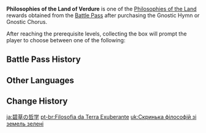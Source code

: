 {{Item Infobox
|id           = 116013
|image        = Item Philosophies of the Land.png
|type         = Bundles
|group        = Philosophies of the Land
|quality      = 4
|description  = You reached an epiphany during your travels in [[Sumeru]], the Land of Verdure. The collection of items within can be used to upgrade your [[Talents]].<br />After using this item, you may select one of the following rewards:
* [[Philosophies of Admonition]]
* [[Philosophies of Ingenuity]]
* [[Philosophies of Praxis]]
|source1      = [[Battle Pass]] Lv. 50 ([[Gnostic Hymn]])
}}
'''Philosophies of the Land of Verdure''' is one of the [[Philosophies of the Land]] rewards obtained from the [[Battle Pass]] after purchasing the Gnostic Hymn or Gnostic Chorus.

After reaching the prerequisite levels, collecting the box will prompt the player to choose between one of the following:
{{Card|Philosophies of Admonition|5|show_caption=1}}
{{Card|Philosophies of Ingenuity|5|show_caption=1}}
{{Card|Philosophies of Praxis|5|show_caption=1}}

==Battle Pass History==
{{Gnostic Hymn Reward List}}
{{Sojourner's Battle Pass Reward List}}

==Other Languages==
{{Other Languages
|en      = Philosophies of the Land of Verdure
|zhs     = 茵草的哲学
|zhs_rm  = Yīncǎo de Zhéxué
|zht     = 茵草的哲學
|zht_rm  = Yīncǎo de Zhéxué
|zh_tl   = 
|ja      = 碧草の哲学
|ja_rm   = Aosa no Tetsugaku
|ja_tl   = Philosphy of Blue Grass
|ko      = 신록의 철학
|ko_rm   = Sinrok-ui Cheolhak
|ko_tl   = Philosophies of the Verdure
|es      = Filosofía de la Tierra de la Exuberancia
|es_tl   = Philosophy of the Land of Lushness
|fr      = Philosophie de la Terre de verdure
|fr_tl   = Philosophy of the Land of Verdure
|ru      = Философия страны трав
|ru_tl   = Philosophy of Grass Country
|th      = Philosophies of the Land of Verdure
|vi      = Triết Học Của "Xanh Ngát"
|vi_tl   = 
|de      = Philosophie des Reiches der Pflanzen
|de_tl   = Philosophy of the Realm of Plants
|id      = Philosophies of the Land of Verdure
|pt      = Filosofia da Terra Exuberante
|pt_tl   = 
|tr      = Yeşillik Diyarının Felsefesi
|tr_tl   = 
|it      = Filosofie della Terra delle Piante
|it_tl   = 
}}

==Change History==
{{Change History|3.0}}

[[ja:碧草の哲学]]
[[pt-br:Filosofia da Terra Exuberante]]
[[uk:Скринька філософій зі земель зелені]]